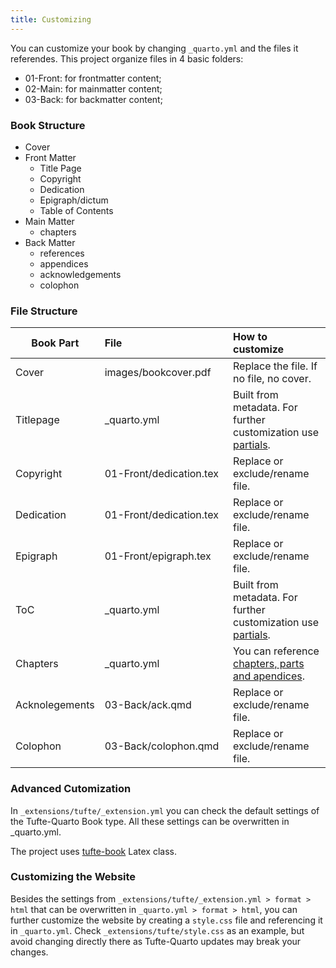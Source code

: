 ```yaml
---
title: Customizing
---
```


You can customize your book by changing `_quarto.yml` and the files it referendes.  This project organize files in 4 basic folders:

- 01-Front: for frontmatter content;
- 02-Main: for mainmatter content;
- 03-Back: for backmatter content;

### Book Structure

- Cover
- Front Matter
    - Title Page
    - Copyright
    - Dedication
    - Epigraph/dictum
    - Table of Contents
- Main Matter
    - chapters
- Back Matter
    - references
    - appendices
    - acknowledgements
    - colophon

### File Structure

| Book Part | File                     | How to customize |
|-----------|:-------------------------|:-------------------|
| Cover     | images/bookcover.pdf     | Replace the file. If no file, no cover. |
| Titlepage | _quarto.yml             | Built from metadata. For further customization use [partials](https://quarto.org/docs/journals/templates.html). |
| Copyright | 01-Front/dedication.tex  | Replace or exclude/rename file. |
| Dedication| 01-Front/dedication.tex  | Replace or exclude/rename file. |
| Epigraph  | 01-Front/epigraph.tex    | Replace or exclude/rename file. |
| ToC  | _quarto.yml    | Built from metadata. For further customization use [partials](https://quarto.org/docs/journals/templates.html). |
| Chapters  | _quarto.yml    | You can reference [chapters, parts and apendices](https://quarto.org/docs/books/book-structure.html).
| Acknolegements | 03-Back/ack.qmd | Replace or exclude/rename file. |
| Colophon | 03-Back/colophon.qmd | Replace or exclude/rename file. |

### Advanced Cutomization

In `_extensions/tufte/_extension.yml` you can check the default settings of the Tufte-Quarto Book type. All these settings can be overwritten in _quarto.yml. 

The project uses [tufte-book](https://tufte-latex.github.io/tufte-latex/) Latex class. 

### Customizing the Website

Besides the settings from `_extensions/tufte/_extension.yml > format > html` that can be overwritten in `_quarto.yml > format > html`, you can further customize the website by creating a `style.css` file and referencing it in `_quarto.yml`. Check `_extensions/tufte/style.css` as an example, but avoid changing directly there as Tufte-Quarto updates may break your changes.

